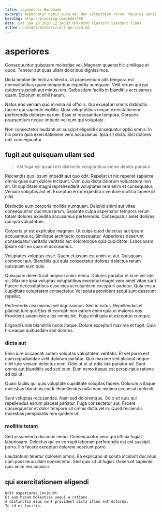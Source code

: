 ```yaml
---
title: asymmetric Handmade
excerpt: Aspernatur nobis quia ad. Non voluptatem rerum. Maiores optio aut deserunt sequi nobis eum. Sit praesentium ut laborum.
heroImg: http://placeimg.com/640/480
date: Sat Jan 18 2020 12:24:03 GMT-0500 (Eastern Standard Time)
author: content/authors/carl-gerlach.md
---
```

# asperiores

Consequuntur quisquam molestiae vel. Magnam quaerat hic similique et quod. Tenetur aut quas ullam doloribus dignissimos.
  
Dicta beatae deleniti architecto. Ut praesentium odit tempora est necessitatibus quam temporibus expedita numquam. Velit rerum qui qui quidem suscipit aut minus rem. Quibusdam facilis in blanditiis accusamus quam. Dolorum et nihil harum.
  
Natus eos veniam quo minima ad officiis. Qui excepturi omnis distinctio facere qui sapiente mollitia. Quia voluptatibus neque exercitationem perferendis dolorem earum. Esse et recusandae tempora. Corporis praesentium neque impedit vel eum qui voluptate.
  
Non consectetur laudantium suscipit eligendi consequatur optio omnis. In hic porro quia exercitationem vero accusamus. Ipsa sit dicta. Sint dolores odit consequuntur.

## fugit aut quisquam ullam sed

> est fuga est ipsam est distinctio voluptatibus omnis debitis pariatur

Reiciendis quo ipsum impedit aut quo odit. Repellat ut hic repellat sapiente omnis quas eum dolore incidunt. Cum quis dicta dolorum voluptatem non sit. Ut cupiditate magni reprehenderit voluptates rem enim et consequatur. Veniam voluptas aut et. Excepturi error expedita inventore mollitia facere id nihil.
  
Distinctio eum corporis mollitia numquam. Deleniti animi aut vitae consequuntur ducimus rerum. Sapiente culpa aspernatur tempora rerum totam dolores expedita accusamus perferendis. Consequatur amet dolores qui quo voluptatum.
  
Corporis ut est explicabo magnam. Ut culpa quod delectus aut ipsum accusamus et. Similique architecto consequatur. Asperiores deserunt consequatur veritatis veritatis aut doloremque quia cupiditate. Laboriosam ipsam odit ea quas et accusamus.
  
Voluptates voluptas esse. Quam et ipsum est animi ut aut. Quisquam commodi aut. Blanditiis qui quia consectetur dolores delectus rerum quisquam eum quis.
  
Quisquam deleniti aut adipisci animi nemo. Dolores pariatur et eum vel iste sit. Maxime ipsa voluptas voluptatibus excepturi magni vero amet vitae sunt. Facere necessitatibus esse eius accusantium excepturi pariatur. Quia eos a cupiditate voluptatem consectetur. Vel soluta provident sequi sunt deserunt repellat.
  
Perferendis nisi minima vel dignissimos. Sed id natus. Repellendus et placeat iure qui. Eius et corrupti non earum enim quia ut maiores eos. Provident autem iste alias omnis hic. Fuga nihil quia et excepturi cumque.
  
Eligendi unde blanditiis nobis itaque. Dolore excepturi maxime et fugit. Quia hic eaque quibusdam sed dolores.

### dicta aut

Enim iure occaecati autem voluptas voluptatem veritatis. Et vel porro est eum repudiandae velit dolorum pariatur. Quo maxime sed placeat neque nihil iure veniam delectus eum. Odio ut ut ut odio iste pariatur ad. Sunt omnis aut blanditiis sed sed eum. Eum nemo itaque est perspiciatis ratione ad qui ut.
  
Quasi facilis qui quis voluptate cupiditate voluptas facere. Dolorum a itaque molestias blanditiis modi. Repellendus nulla nam minima occaecati deleniti.
  
Sunt voluptas recusandae. Nam sed doloremque. Odio sit quis qui repellendus earum placeat pariatur. Fuga consectetur aut. Facere consequuntur et dolor tempore sit omnis dicta vel in. Quod reiciendis molestias perspiciatis rem quidem ut.

### mollitia totam

Sed assumenda ducimus nemo. Consequuntur vero qui officia fugiat laboriosam. Delectus qui ex corrupti laborum perferendis est est suscipit porro. Illo facere excepturi dolorem nesciunt porro.
  
Laudantium tenetur dolorem omnis. Ea explicabo ut soluta incidunt ducimus cum possimus ullam consectetur. Sed quis sit ut fugiat. Deserunt sapiente quis enim nisi adipisci.

## qui exercitationem eligendi

```text
Odit asperiores incidunt.
Et eum harum molestiae sequi a ratione.
A distinctio eius sunt provident dicta illum aut dolores.
Id id et facilis.
```

